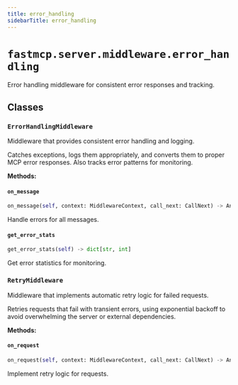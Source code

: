 ```yaml
---
title: error_handling
sidebarTitle: error_handling
---
```


# `fastmcp.server.middleware.error_handling`


Error handling middleware for consistent error responses and tracking.

## Classes

### `ErrorHandlingMiddleware` <sup><a href="https://github.com/Maxi91f/fastmcp/blob/main/src/fastmcp/server/middleware/error_handling.py#L15" target="_blank"><Icon icon="github" style="width: 14px; height: 14px;" /></a></sup>


Middleware that provides consistent error handling and logging.

Catches exceptions, logs them appropriately, and converts them to
proper MCP error responses. Also tracks error patterns for monitoring.


**Methods:**

#### `on_message` <sup><a href="https://github.com/Maxi91f/fastmcp/blob/main/src/fastmcp/server/middleware/error_handling.py#L110" target="_blank"><Icon icon="github" style="width: 14px; height: 14px;" /></a></sup>

```python
on_message(self, context: MiddlewareContext, call_next: CallNext) -> Any
```

Handle errors for all messages.


#### `get_error_stats` <sup><a href="https://github.com/Maxi91f/fastmcp/blob/main/src/fastmcp/server/middleware/error_handling.py#L121" target="_blank"><Icon icon="github" style="width: 14px; height: 14px;" /></a></sup>

```python
get_error_stats(self) -> dict[str, int]
```

Get error statistics for monitoring.


### `RetryMiddleware` <sup><a href="https://github.com/Maxi91f/fastmcp/blob/main/src/fastmcp/server/middleware/error_handling.py#L126" target="_blank"><Icon icon="github" style="width: 14px; height: 14px;" /></a></sup>


Middleware that implements automatic retry logic for failed requests.

Retries requests that fail with transient errors, using exponential
backoff to avoid overwhelming the server or external dependencies.


**Methods:**

#### `on_request` <sup><a href="https://github.com/Maxi91f/fastmcp/blob/main/src/fastmcp/server/middleware/error_handling.py#L182" target="_blank"><Icon icon="github" style="width: 14px; height: 14px;" /></a></sup>

```python
on_request(self, context: MiddlewareContext, call_next: CallNext) -> Any
```

Implement retry logic for requests.

